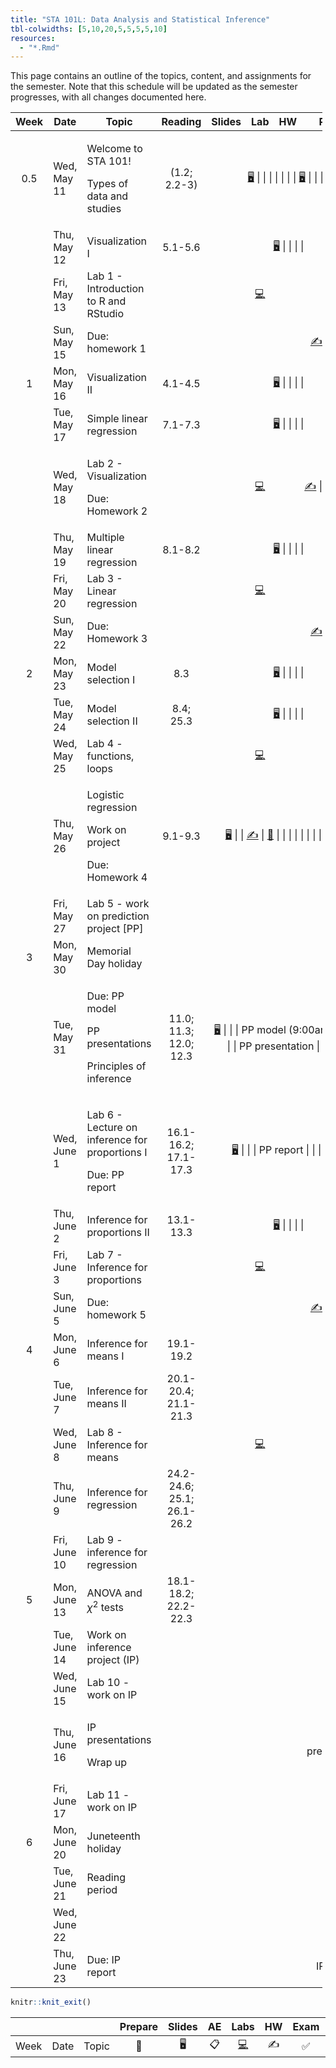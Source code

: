 ```yaml
---
title: "STA 101L: Data Analysis and Statistical Inference"
tbl-colwidths: [5,10,20,5,5,5,5,10]
resources: 
  - "*.Rmd"
---
```


This page contains an outline of the topics, content, and assignments for the semester. Note that this schedule will be updated as the semester progresses, with all changes documented here.

::: column-screen-inset-right
+-------+--------------+------------------------------------------------+----------------------------+--------------------------------------------------------------------------+--------------------------------------------------------------------------------------------------------------------------------------------------+---------------------+----------------------------------------------------------------------------+
| Week  | Date         | Topic                                          | Reading                    | Slides                                                                   | Lab                                                                                                                                              | HW                  | Project                                                                    |
+:=====:+==============+================================================+:==========================:+:========================================================================:+:================================================================================================================================================:+:===================:+:==========================================================================:+
| 0.5   | Wed, May 11  | Welcome to STA 101!                            | (1.2; 2.2-3)               | [🖥️](/slides/lec-1.html "Lecture slides"){aria-label="Lecture 1 slides"} |                                                                                                                                                  |                     |                                                                            |
|       |              |                                                |                            |                                                                          |                                                                                                                                                  |                     |                                                                            |
|       |              | Types of data and studies                      |                            | [🖥️](/slides/lec-2.html "Lecture slides"){aria-label="Lecture 2 slides"} |                                                                                                                                                  |                     |                                                                            |
+-------+--------------+------------------------------------------------+----------------------------+--------------------------------------------------------------------------+--------------------------------------------------------------------------------------------------------------------------------------------------+---------------------+----------------------------------------------------------------------------+
|       | Thu, May 12  | Visualization I                                | 5.1-5.6                    | [🖥️](/slides/lec-3.html "Lecture slides"){aria-label="Lecture 3 slides"} |                                                                                                                                                  |                     |                                                                            |
+-------+--------------+------------------------------------------------+----------------------------+--------------------------------------------------------------------------+--------------------------------------------------------------------------------------------------------------------------------------------------+---------------------+----------------------------------------------------------------------------+
|       | Fri, May 13  | Lab 1 - Introduction to R and RStudio          |                            |                                                                          | [💻](https://openintro.shinyapps.io/ims-01-data-01/ "Lab instructions"){aria-label="Lab 1 instructions"}                                         |                     |                                                                            |
+-------+--------------+------------------------------------------------+----------------------------+--------------------------------------------------------------------------+--------------------------------------------------------------------------------------------------------------------------------------------------+---------------------+----------------------------------------------------------------------------+
|       | Sun, May 15  | Due: homework 1                                |                            |                                                                          |                                                                                                                                                  | [✍️](/hw/hw-1.html) |                                                                            |
+-------+--------------+------------------------------------------------+----------------------------+--------------------------------------------------------------------------+--------------------------------------------------------------------------------------------------------------------------------------------------+---------------------+----------------------------------------------------------------------------+
| 1     | Mon, May 16  | Visualization II                               | 4.1-4.5                    | [🖥️](/slides/lec-3.html "Lecture slides"){aria-label="Lecture 3 slides"} |                                                                                                                                                  |                     |                                                                            |
+-------+--------------+------------------------------------------------+----------------------------+--------------------------------------------------------------------------+--------------------------------------------------------------------------------------------------------------------------------------------------+---------------------+----------------------------------------------------------------------------+
|       | Tue, May 17  | Simple linear regression                       | 7.1-7.3                    | [🖥️](/slides/lec-4.html "Lecture slides"){aria-label="Lecture 4 slides"} |                                                                                                                                                  |                     |                                                                            |
+-------+--------------+------------------------------------------------+----------------------------+--------------------------------------------------------------------------+--------------------------------------------------------------------------------------------------------------------------------------------------+---------------------+----------------------------------------------------------------------------+
|       | Wed, May 18  | Lab 2 - Visualization                          |                            |                                                                          | [💻](http://openintrostat.github.io/oilabs-tidy/02_intro_to_data/intro_to_data.html "Lab instructions"){aria-label="Lab 1 instructions"}         | [✍️](/hw/hw-2.html) |                                                                            |
|       |              |                                                |                            |                                                                          |                                                                                                                                                  |                     |                                                                            |
|       |              | Due: Homework 2                                |                            |                                                                          |                                                                                                                                                  |                     |                                                                            |
+-------+--------------+------------------------------------------------+----------------------------+--------------------------------------------------------------------------+--------------------------------------------------------------------------------------------------------------------------------------------------+---------------------+----------------------------------------------------------------------------+
|       | Thu, May 19  | Multiple linear regression                     | 8.1-8.2                    | [🖥️](/slides/lec-5.html "Lecture slides"){aria-label="Lecture 4 slides"} |                                                                                                                                                  |                     |                                                                            |
+-------+--------------+------------------------------------------------+----------------------------+--------------------------------------------------------------------------+--------------------------------------------------------------------------------------------------------------------------------------------------+---------------------+----------------------------------------------------------------------------+
|       | Fri, May 20  | Lab 3 - Linear regression                      |                            |                                                                          | [💻](http://openintrostat.github.io/oilabs-tidy/08_simple_regression/simple_regression.html "Lab instructions"){aria-label="Lab 1 instructions"} |                     |                                                                            |
+-------+--------------+------------------------------------------------+----------------------------+--------------------------------------------------------------------------+--------------------------------------------------------------------------------------------------------------------------------------------------+---------------------+----------------------------------------------------------------------------+
|       | Sun, May 22  | Due: Homework 3                                |                            |                                                                          |                                                                                                                                                  | [✍️](/hw/hw-3.html) |                                                                            |
+-------+--------------+------------------------------------------------+----------------------------+--------------------------------------------------------------------------+--------------------------------------------------------------------------------------------------------------------------------------------------+---------------------+----------------------------------------------------------------------------+
| 2     | Mon, May 23  | Model selection I                              | 8.3                        | [🖥️](/slides/lec-6.html "Lecture slides"){aria-label="Lecture 4 slides"} |                                                                                                                                                  |                     |                                                                            |
+-------+--------------+------------------------------------------------+----------------------------+--------------------------------------------------------------------------+--------------------------------------------------------------------------------------------------------------------------------------------------+---------------------+----------------------------------------------------------------------------+
|       | Tue, May 24  | Model selection II                             | 8.4; 25.3                  | [🖥️](/slides/lec-6.html "Lecture slides"){aria-label="Lecture 4 slides"} |                                                                                                                                                  |                     |                                                                            |
+-------+--------------+------------------------------------------------+----------------------------+--------------------------------------------------------------------------+--------------------------------------------------------------------------------------------------------------------------------------------------+---------------------+----------------------------------------------------------------------------+
|       | Wed, May 25  | Lab 4 - functions, loops                       |                            |                                                                          | [💻](/documents/lab-5.pdf "Lab instructions"){aria-label="Lab 1 instructions"}                                                                   |                     |                                                                            |
+-------+--------------+------------------------------------------------+----------------------------+--------------------------------------------------------------------------+--------------------------------------------------------------------------------------------------------------------------------------------------+---------------------+----------------------------------------------------------------------------+
|       | Thu, May 26  | Logistic regression                            | 9.1-9.3                    | [🖥️](/slides/lec-7.html "Lecture slides"){aria-label="Lecture 4 slides"} |                                                                                                                                                  | [✍️](/hw/hw-4.html) | [📂](/projects/rmd_tips.Rmd "Tips for rmd"){aria-label="Lecture 4 slides"} |
|       |              |                                                |                            |                                                                          |                                                                                                                                                  |                     |                                                                            |
|       |              | Work on project                                |                            |                                                                          |                                                                                                                                                  |                     |                                                                            |
|       |              |                                                |                            |                                                                          |                                                                                                                                                  |                     |                                                                            |
|       |              | Due: Homework 4                                |                            |                                                                          |                                                                                                                                                  |                     |                                                                            |
+-------+--------------+------------------------------------------------+----------------------------+--------------------------------------------------------------------------+--------------------------------------------------------------------------------------------------------------------------------------------------+---------------------+----------------------------------------------------------------------------+
|       | Fri, May 27  | Lab 5 - work on prediction project \[PP\]      |                            |                                                                          |                                                                                                                                                  |                     |                                                                            |
+-------+--------------+------------------------------------------------+----------------------------+--------------------------------------------------------------------------+--------------------------------------------------------------------------------------------------------------------------------------------------+---------------------+----------------------------------------------------------------------------+
| 3     | Mon, May 30  | Memorial Day holiday                           |                            |                                                                          |                                                                                                                                                  |                     |                                                                            |
+-------+--------------+------------------------------------------------+----------------------------+--------------------------------------------------------------------------+--------------------------------------------------------------------------------------------------------------------------------------------------+---------------------+----------------------------------------------------------------------------+
|       | Tue, May 31  | Due: PP model                                  | 11.0; 11.3; 12.0; 12.3     | [🖥️](/slides/lec-8.html "Lecture slides"){aria-label="Lecture 4 slides"} |                                                                                                                                                  |                     | PP model (9:00am)                                                          |
|       |              |                                                |                            |                                                                          |                                                                                                                                                  |                     |                                                                            |
|       |              | PP presentations                               |                            |                                                                          |                                                                                                                                                  |                     | PP presentation                                                            |
|       |              |                                                |                            |                                                                          |                                                                                                                                                  |                     |                                                                            |
|       |              | Principles of inference                        |                            |                                                                          |                                                                                                                                                  |                     |                                                                            |
+-------+--------------+------------------------------------------------+----------------------------+--------------------------------------------------------------------------+--------------------------------------------------------------------------------------------------------------------------------------------------+---------------------+----------------------------------------------------------------------------+
|       | Wed, June 1  | Lab 6 - Lecture on inference for proportions I | 16.1-16.2; 17.1-17.3       | [🖥️](/slides/lec-9.html "Lecture slides"){aria-label="Lecture 4 slides"} |                                                                                                                                                  |                     | PP report                                                                  |
|       |              |                                                |                            |                                                                          |                                                                                                                                                  |                     |                                                                            |
|       |              | Due: PP report                                 |                            |                                                                          |                                                                                                                                                  |                     |                                                                            |
+-------+--------------+------------------------------------------------+----------------------------+--------------------------------------------------------------------------+--------------------------------------------------------------------------------------------------------------------------------------------------+---------------------+----------------------------------------------------------------------------+
|       | Thu, June 2  | Inference for proportions II                   | 13.1-13.3                  | [🖥️](/slides/lec-9.html "Lecture slides"){aria-label="Lecture 4 slides"} |                                                                                                                                                  |                     |                                                                            |
+-------+--------------+------------------------------------------------+----------------------------+--------------------------------------------------------------------------+--------------------------------------------------------------------------------------------------------------------------------------------------+---------------------+----------------------------------------------------------------------------+
|       | Fri, June 3  | Lab 7 - Inference for proportions              |                            |                                                                          | [💻](https://openintro.shinyapps.io/ims-05-infer-01/ "Lab instructions"){aria-label="Lab 1 instructions"}                                        |                     |                                                                            |
+-------+--------------+------------------------------------------------+----------------------------+--------------------------------------------------------------------------+--------------------------------------------------------------------------------------------------------------------------------------------------+---------------------+----------------------------------------------------------------------------+
|       | Sun, June 5  | Due: homework 5                                |                            |                                                                          |                                                                                                                                                  | [✍️](/hw/hw-5.html) |                                                                            |
+-------+--------------+------------------------------------------------+----------------------------+--------------------------------------------------------------------------+--------------------------------------------------------------------------------------------------------------------------------------------------+---------------------+----------------------------------------------------------------------------+
| 4     | Mon, June 6  | Inference for means I                          | 19.1-19.2                  |                                                                          |                                                                                                                                                  |                     |                                                                            |
+-------+--------------+------------------------------------------------+----------------------------+--------------------------------------------------------------------------+--------------------------------------------------------------------------------------------------------------------------------------------------+---------------------+----------------------------------------------------------------------------+
|       | Tue, June 7  | Inference for means II                         | 20.1-20.4; 21.1-21.3       |                                                                          |                                                                                                                                                  |                     |                                                                            |
+-------+--------------+------------------------------------------------+----------------------------+--------------------------------------------------------------------------+--------------------------------------------------------------------------------------------------------------------------------------------------+---------------------+----------------------------------------------------------------------------+
|       | Wed, June 8  | Lab 8 - Inference for means                    |                            |                                                                          | [💻](https://openintro.shinyapps.io/ims-05-infer-07/ "Lab instructions"){aria-label="Lab 1 instructions"}                                        |                     |                                                                            |
+-------+--------------+------------------------------------------------+----------------------------+--------------------------------------------------------------------------+--------------------------------------------------------------------------------------------------------------------------------------------------+---------------------+----------------------------------------------------------------------------+
|       | Thu, June 9  | Inference for regression                       | 24.2-24.6; 25.1; 26.1-26.2 |                                                                          |                                                                                                                                                  |                     |                                                                            |
+-------+--------------+------------------------------------------------+----------------------------+--------------------------------------------------------------------------+--------------------------------------------------------------------------------------------------------------------------------------------------+---------------------+----------------------------------------------------------------------------+
|       | Fri, June 10 | Lab 9 - inference for regression               |                            |                                                                          |                                                                                                                                                  |                     |                                                                            |
+-------+--------------+------------------------------------------------+----------------------------+--------------------------------------------------------------------------+--------------------------------------------------------------------------------------------------------------------------------------------------+---------------------+----------------------------------------------------------------------------+
| 5     | Mon, June 13 | ANOVA and $\chi^2$ tests                       | 18.1-18.2; 22.2-22.3       |                                                                          |                                                                                                                                                  |                     |                                                                            |
+-------+--------------+------------------------------------------------+----------------------------+--------------------------------------------------------------------------+--------------------------------------------------------------------------------------------------------------------------------------------------+---------------------+----------------------------------------------------------------------------+
|       | Tue, June 14 | Work on inference project (IP)                 |                            |                                                                          |                                                                                                                                                  |                     |                                                                            |
+-------+--------------+------------------------------------------------+----------------------------+--------------------------------------------------------------------------+--------------------------------------------------------------------------------------------------------------------------------------------------+---------------------+----------------------------------------------------------------------------+
|       | Wed, June 15 | Lab 10 - work on IP                            |                            |                                                                          |                                                                                                                                                  |                     |                                                                            |
+-------+--------------+------------------------------------------------+----------------------------+--------------------------------------------------------------------------+--------------------------------------------------------------------------------------------------------------------------------------------------+---------------------+----------------------------------------------------------------------------+
|       | Thu, June 16 | IP presentations                               |                            |                                                                          |                                                                                                                                                  |                     | IP presentation                                                            |
|       |              |                                                |                            |                                                                          |                                                                                                                                                  |                     |                                                                            |
|       |              | Wrap up                                        |                            |                                                                          |                                                                                                                                                  |                     |                                                                            |
+-------+--------------+------------------------------------------------+----------------------------+--------------------------------------------------------------------------+--------------------------------------------------------------------------------------------------------------------------------------------------+---------------------+----------------------------------------------------------------------------+
|       | Fri, June 17 | Lab 11 - work on IP                            |                            |                                                                          |                                                                                                                                                  |                     |                                                                            |
+-------+--------------+------------------------------------------------+----------------------------+--------------------------------------------------------------------------+--------------------------------------------------------------------------------------------------------------------------------------------------+---------------------+----------------------------------------------------------------------------+
| 6     | Mon, June 20 | Juneteenth holiday                             |                            |                                                                          |                                                                                                                                                  |                     |                                                                            |
+-------+--------------+------------------------------------------------+----------------------------+--------------------------------------------------------------------------+--------------------------------------------------------------------------------------------------------------------------------------------------+---------------------+----------------------------------------------------------------------------+
|       | Tue, June 21 | Reading period                                 |                            |                                                                          |                                                                                                                                                  |                     |                                                                            |
+-------+--------------+------------------------------------------------+----------------------------+--------------------------------------------------------------------------+--------------------------------------------------------------------------------------------------------------------------------------------------+---------------------+----------------------------------------------------------------------------+
|       | Wed, June 22 |                                                |                            |                                                                          |                                                                                                                                                  |                     |                                                                            |
+-------+--------------+------------------------------------------------+----------------------------+--------------------------------------------------------------------------+--------------------------------------------------------------------------------------------------------------------------------------------------+---------------------+----------------------------------------------------------------------------+
|       | Thu, June 23 | Due: IP report                                 |                            |                                                                          |                                                                                                                                                  |                     | IP report                                                                  |
+-------+--------------+------------------------------------------------+----------------------------+--------------------------------------------------------------------------+--------------------------------------------------------------------------------------------------------------------------------------------------+---------------------+----------------------------------------------------------------------------+
:::

```r
knitr::knit_exit()
```

|      |      |       | Prepare | Slides | AE  |                                                    Labs                                                    | HW  | Exam | Project |
|--------|--------|--------|:------:|:------:|:------:|:------:|:------:|:------:|:------:|
| Week | Date | Topic |   📖    |   🖥️   | 📋  | [💻](https://sakai.duke.edu/samigo-app/servlet/Login?id=6fa7ebf3-01af-42a6-91ba-3e813d3901221641094171786) | ✍️  |  ✅  |   📂    |
